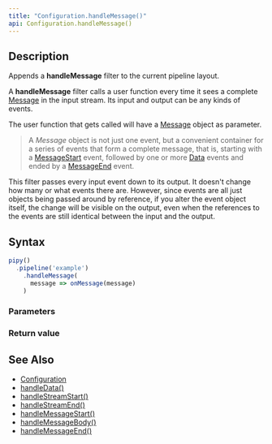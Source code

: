 ```yaml
---
title: "Configuration.handleMessage()"
api: Configuration.handleMessage()
---
```


## Description

Appends a **handleMessage** filter to the current pipeline layout.

A **handleMessage** filter calls a user function every time it sees a complete [Message](/reference/api/Message) in the input stream. Its input and output can be any kinds of events.

<FilterDiagram
  name="handleMessage"
  input="Event"
  output="Event"
/>

The user function that gets called will have a [Message](/reference/api/Message) object as parameter.

> A _Message_ object is not just one event, but a convenient container for a series of events that form a complete message, that is, starting with a [MessageStart](/reference/api/MessageStart) event, followed by one or more [Data](/reference/api/Data) events and ended by a [MessageEnd](/reference/api/MessageEnd) event.

This filter passes every input event down to its output. It doesn't change how many or what events there are. However, since events are all just objects being passed around by reference, if you alter the event object itself, the change will be visible on the output, even when the references to the events are still identical between the input and the output.

## Syntax

``` js
pipy()
  .pipeline('example')
    .handleMessage(
      message => onMessage(message)
    )
```

### Parameters

<Parameters/>

### Return value

<ReturnValue/>

## See Also

* [Configuration](/reference/api/Configuration)
* [handleData()](/reference/api/Configuration/handleData)
* [handleStreamStart()](/reference/api/Configuration/handleStreamStart)
* [handleStreamEnd()](/reference/api/Configuration/handleStreamEnd)
* [handleMessageStart()](/reference/api/Configuration/handleMessageStart)
* [handleMessageBody()](/reference/api/Configuration/handleMessageBody)
* [handleMessageEnd()](/reference/api/Configuration/handleMessageEnd)
